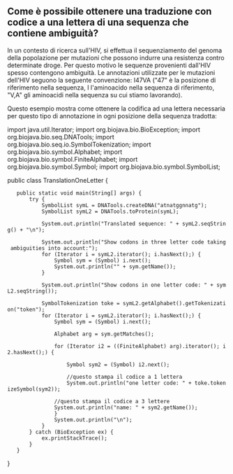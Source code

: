 == Come è possibile ottenere una traduzione con codice a una lettera di una sequenza  che contiene ambiguità? ==

In un contesto di ricerca sull'HIV, si effettua il sequenziamento del genoma della popolazione per mutazioni che possono indurre una resistenza contro determinate droge. Per questo motivo le sequenze provenienti dall'HIV spesso contengono ambiguità. Le annotazioni utilizzate per le mutazioni dell'HIV seguono la seguente convenzione: I47VA ("47" è la posizione di riferimento nella sequenza, I l'aminoacido nella sequenza di riferimento, "V,A" gli aminoacidi nella sequenza su cui stiamo lavorando).

Questo esempio mostra come ottenere la codifica ad una lettera necessaria per questo tipo di annotazione in ogni posizione della sequenza tradotta:

<java>
import java.util.Iterator;
import org.biojava.bio.BioException;
import org.biojava.bio.seq.DNATools;
import org.biojava.bio.seq.io.SymbolTokenization;
import org.biojava.bio.symbol.Alphabet;
import org.biojava.bio.symbol.FiniteAlphabet;
import org.biojava.bio.symbol.Symbol;
import org.biojava.bio.symbol.SymbolList;

public class TranslationOneLetter {

    public static void main(String[] args) {
        try {
            SymbolList symL = DNATools.createDNA("atnatggnnatg");
            SymbolList symL2 = DNATools.toProtein(symL);

            System.out.println("Translated sequence: " + symL2.seqString() + "\n");

            System.out.println("Show codons in three letter code taking ambiguities into account:");
            for (Iterator i = symL2.iterator(); i.hasNext();) {
                Symbol sym = (Symbol) i.next();
                System.out.println("" + sym.getName());
            }

            System.out.println("Show codons in one letter code: " + symL2.seqString());

            SymbolTokenization toke = symL2.getAlphabet().getTokenization("token");
            for (Iterator i = symL2.iterator(); i.hasNext();) {
                Symbol sym = (Symbol) i.next();

                Alphabet arg = sym.getMatches();

                for (Iterator i2 = ((FiniteAlphabet) arg).iterator(); i2.hasNext();) {

                    Symbol sym2 = (Symbol) i2.next();

                    //questo stampa il codice a 1 lettera
                    System.out.println("one letter code: " + toke.tokenizeSymbol(sym2));

                //questo stampa il codice a 3 lettere
                System.out.println("name: " + sym2.getName());
                }
                System.out.println("\n");
            }
        } catch (BioException ex) {
            ex.printStackTrace();
        }
    }
}
</java>